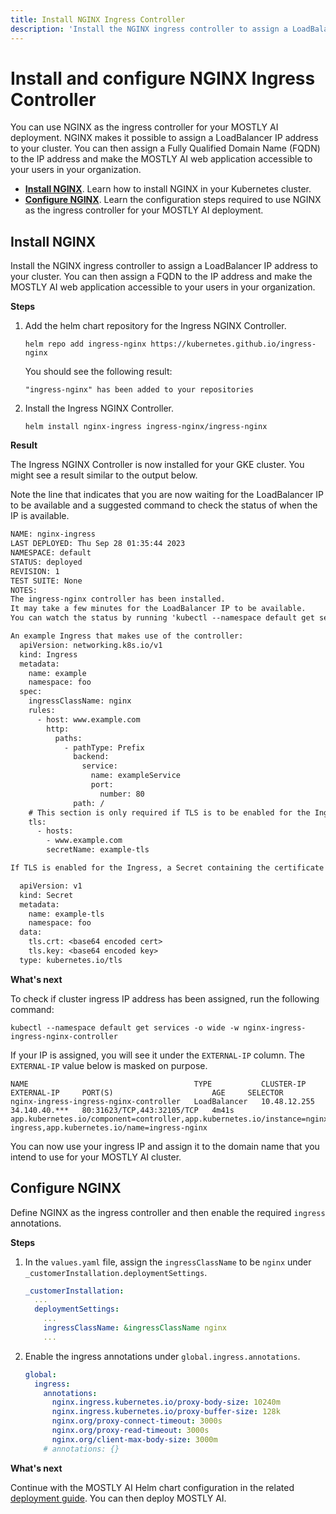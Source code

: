 ```yaml
---
title: Install NGINX Ingress Controller
description: 'Install the NGINX ingress controller to assign a LoadBalancer IP address to your cluster. You can then assign a FQDN to the IP address and make the MOSTLY AI web application accessible to your users in your organization.'
---
```



# Install and configure NGINX Ingress Controller

You can use NGINX as the ingress controller for your MOSTLY AI deployment. NGINX makes it possible to assign a LoadBalancer IP address to your cluster. You can then assign a Fully Qualified Domain Name (FQDN) to the IP address and make the MOSTLY AI web application accessible to your users in your organization.

- [**Install NGINX**](#install-nginx). Learn how to install NGINX in your Kubernetes cluster.
- [**Configure NGINX**](#configure-nginx). Learn the configuration steps required to use NGINX as the ingress controller for your MOSTLY AI deployment.

## Install NGINX

Install the NGINX ingress controller to assign a LoadBalancer IP address to your cluster. You can then assign a FQDN to the IP address and make the MOSTLY AI web application accessible to your users in your organization.

**Steps**

1. Add the helm chart repository for the Ingress NGINX Controller.

   ```shell copy filename="shell"
   helm repo add ingress-nginx https://kubernetes.github.io/ingress-nginx
   ```

   You should see the following result:

   ```
   "ingress-nginx" has been added to your repositories
   ```

2. Install the Ingress NGINX Controller.
   ```shell copy filename="shell"
   helm install nginx-ingress ingress-nginx/ingress-nginx
   ```

**Result**

The Ingress NGINX Controller is now installed for your GKE cluster. You might see a result similar to the output below.

Note the line that indicates that you are now waiting for the LoadBalancer IP to be available and a suggested command to check the status of when the IP is available.

```txt {9,10}
NAME: nginx-ingress
LAST DEPLOYED: Thu Sep 28 01:35:44 2023
NAMESPACE: default
STATUS: deployed
REVISION: 1
TEST SUITE: None
NOTES:
The ingress-nginx controller has been installed.
It may take a few minutes for the LoadBalancer IP to be available.
You can watch the status by running 'kubectl --namespace default get services -o wide -w nginx-ingress-ingress-nginx-controller'

An example Ingress that makes use of the controller:
  apiVersion: networking.k8s.io/v1
  kind: Ingress
  metadata:
    name: example
    namespace: foo
  spec:
    ingressClassName: nginx
    rules:
      - host: www.example.com
        http:
          paths:
            - pathType: Prefix
              backend:
                service:
                  name: exampleService
                  port:
                    number: 80
              path: /
    # This section is only required if TLS is to be enabled for the Ingress
    tls:
      - hosts:
        - www.example.com
        secretName: example-tls

If TLS is enabled for the Ingress, a Secret containing the certificate and key must also be provided:

  apiVersion: v1
  kind: Secret
  metadata:
    name: example-tls
    namespace: foo
  data:
    tls.crt: <base64 encoded cert>
    tls.key: <base64 encoded key>
  type: kubernetes.io/tls
```

**What's next**

To check if cluster ingress IP address has been assigned, run the following command:

```shell copy filename="shell"
kubectl --namespace default get services -o wide -w nginx-ingress-ingress-nginx-controller
```

If your IP is assigned, you will see it under the `EXTERNAL-IP` column. The `EXTERNAL-IP` value below is masked on purpose.

```
NAME                                     TYPE           CLUSTER-IP     EXTERNAL-IP     PORT(S)                      AGE     SELECTOR
nginx-ingress-ingress-nginx-controller   LoadBalancer   10.48.12.255   34.140.40.***   80:31623/TCP,443:32105/TCP   4m41s   app.kubernetes.io/component=controller,app.kubernetes.io/instance=nginx-ingress,app.kubernetes.io/name=ingress-nginx
```

You can now use your ingress IP and assign it to the domain name that you intend to use for your MOSTLY AI cluster.

## Configure NGINX

Define NGINX as the ingress controller and then enable the required `ingress` annotations.

**Steps**

1. In the `values.yaml` file, assign the `ingressClassName` to be `nginx` under `_customerInstallation.deploymentSettings`.
   ```yaml filename="values.yaml" copy {5} /nginx/
   _customerInstallation:
     ...
     deploymentSettings:
       ...
       ingressClassName: &ingressClassName nginx
       ...
   ```
2. Enable the ingress annotations under `global.ingress.annotations`.
   ```yaml filename="values.yaml" copy {3-9}
   global:
     ingress:
       annotations:
         nginx.ingress.kubernetes.io/proxy-body-size: 10240m
         nginx.ingress.kubernetes.io/proxy-buffer-size: 128k
         nginx.org/proxy-connect-timeout: 3000s
         nginx.org/proxy-read-timeout: 3000s
         nginx.org/client-max-body-size: 3000m
       # annotations: {}
   ```

**What's next**

Continue with the MOSTLY AI Helm chart configuration in the related [deployment guide](../../deploy). You can then deploy MOSTLY AI.
